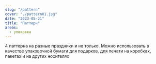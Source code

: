 ```yaml
---
slug: "/pattern"
cover: "./pattern01.jpg"
date: "2023-05-21"
title: "Паттерн"
areas:
  - упвковка
---
```

4 паттерна на разные праздники и не только. Можно использовать в качестве упаковочной бумаги для подарков, для печати на коробках, пакетах и на других носителях
